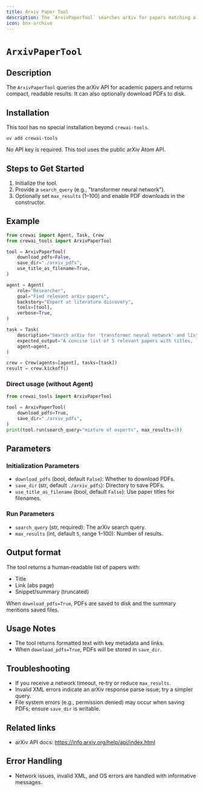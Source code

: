 ```yaml
---
title: Arxiv Paper Tool
description: The `ArxivPaperTool` searches arXiv for papers matching a query and optionally downloads PDFs.
icon: box-archive
---
```


# `ArxivPaperTool`

## Description

The `ArxivPaperTool` queries the arXiv API for academic papers and returns compact, readable results. It can also optionally download PDFs to disk.

## Installation

This tool has no special installation beyond `crewai-tools`.

```shell
uv add crewai-tools
```

No API key is required. This tool uses the public arXiv Atom API.

## Steps to Get Started

1. Initialize the tool.
2. Provide a `search_query` (e.g., "transformer neural network").
3. Optionally set `max_results` (1–100) and enable PDF downloads in the constructor.

## Example

```python Code
from crewai import Agent, Task, Crew
from crewai_tools import ArxivPaperTool

tool = ArxivPaperTool(
    download_pdfs=False,
    save_dir="./arxiv_pdfs",
    use_title_as_filename=True,
)

agent = Agent(
    role="Researcher",
    goal="Find relevant arXiv papers",
    backstory="Expert at literature discovery",
    tools=[tool],
    verbose=True,
)

task = Task(
    description="Search arXiv for 'transformer neural network' and list top 5 results.",
    expected_output="A concise list of 5 relevant papers with titles, links, and summaries.",
    agent=agent,
)

crew = Crew(agents=[agent], tasks=[task])
result = crew.kickoff()
```

### Direct usage (without Agent)

```python Code
from crewai_tools import ArxivPaperTool

tool = ArxivPaperTool(
    download_pdfs=True, 
    save_dir="./arxiv_pdfs",
)
print(tool.run(search_query="mixture of experts", max_results=3))
```

## Parameters

### Initialization Parameters

- `download_pdfs` (bool, default `False`): Whether to download PDFs.
- `save_dir` (str, default `./arxiv_pdfs`): Directory to save PDFs.
- `use_title_as_filename` (bool, default `False`): Use paper titles for filenames.

### Run Parameters

- `search_query` (str, required): The arXiv search query.
- `max_results` (int, default `5`, range 1–100): Number of results.

## Output format

The tool returns a human‑readable list of papers with:
- Title
- Link (abs page)
- Snippet/summary (truncated)

When `download_pdfs=True`, PDFs are saved to disk and the summary mentions saved files.

## Usage Notes

- The tool returns formatted text with key metadata and links.
- When `download_pdfs=True`, PDFs will be stored in `save_dir`.

## Troubleshooting

- If you receive a network timeout, re‑try or reduce `max_results`.
- Invalid XML errors indicate an arXiv response parse issue; try a simpler query.
- File system errors (e.g., permission denied) may occur when saving PDFs; ensure `save_dir` is writable.

## Related links

- arXiv API docs: https://info.arxiv.org/help/api/index.html

## Error Handling

- Network issues, invalid XML, and OS errors are handled with informative messages.



